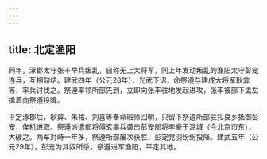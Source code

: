 ```yaml
---
---
---
```

title: 北定渔阳
---



同年，涿郡太守张丰举兵叛乱，自称无上大将军，同上年发动叛乱的渔阳太守彭宠连兵，互相勾结。建武四年（公元28年），光武下诏，命祭遵与建成大将军耿弇等，率兵讨伐之。祭遵率领所部先到，立即向张丰驻地发起进攻，张丰被部下孟厷擒着向祭遵投降。

平定涿郡后，耿弇、朱祐、刘喜等奉命班师回朝，只留下祭遵所部驻扎良乡抵御彭宠，俟机进取。祭遵派遣部将傅玄率兵袭击彭宠部将李豪于潞城（今北京市东），大破之。两军对峙一年多，祭遵所部屡次获胜，彭宠党羽纷纷投降。建武五年（公元29年），彭宠为其奴所杀，祭遵进军渔阳，平定其地。
